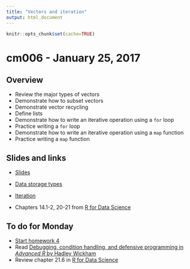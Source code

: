 ```yaml
---
title: "Vectors and iteration"
output: html_document
---
```


```r
knitr::opts_chunk$set(cache=TRUE)
```

# cm006 - January 25, 2017

## Overview

* Review the major types of vectors
* Demonstrate how to subset vectors
* Demonstrate vector recycling
* Define lists
* Demonstrate how to write an iterative operation using a `for` loop
* Practice writing a `for` loop
* Demonstrate how to write an iterative operation using a `map` function
* Practice writing a `map` function

## Slides and links

* [Slides](extras/cm006_slides.html)
* [Data storage types](block010_vectors.html)
* [Iteration](block011_iteration.html)

* Chapters 14.1-2, 20-21 from [R for Data Science](http://r4ds.had.co.nz/)

## To do for Monday

* [Start homework 4](hw04-programming.html)
* Read [Debugging, condition handling, and defensive programming in *Advanced R* by Hadley Wickham](http://adv-r.had.co.nz/Exceptions-Debugging.html)
* Review chapter 21.6 in [R for Data Science](http://r4ds.had.co.nz)


